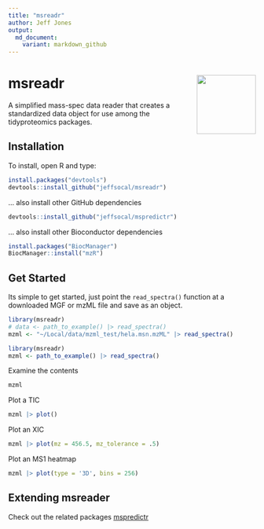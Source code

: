 ```yaml
---
title: "msreadr"
author: Jeff Jones
output:
  md_document:
    variant: markdown_github
---
```



# msreadr <img src="man/figures/msreadr_logo.png" align="right" width="120"/>

A simplified mass-spec data reader that creates a standardized data object for use among the tidyproteomics packages.

## Installation

To install, open R and type:

```r
install.packages("devtools")
devtools::install_github("jeffsocal/msreadr")
```

... also install other GitHub dependencies
```r
devtools::install_github("jeffsocal/mspredictr")
```

... also install other Bioconductor dependencies
```r
install.packages("BiocManager")
BiocManager::install("mzR")
```

## Get Started

Its simple to get started, just point the `read_spectra()` function at a downloaded MGF or mzML file and save as an object.

```r
library(msreadr)
# data <- path_to_example() |> read_spectra()
mzml <- "~/Local/data/mzml_test/hela.msn.mzML" |> read_spectra()
```

```r
library(msreadr)
mzml <- path_to_example() |> read_spectra()
```

Examine the contents

```r
mzml
```

Plot a TIC

```r
mzml |> plot()
```

Plot an XIC

```r
mzml |> plot(mz = 456.5, mz_tolerance = .5)
```

Plot an MS1 heatmap

```r
mzml |> plot(type = '3D', bins = 256)
```

## Extending msreader

Check out the related packages [mspredictr](https://github.com/jeffsocal/mspredictr)
